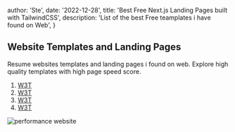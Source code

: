 
  author: 'Ste',
  date: '2022-12-28',
  title: 'Best Free Next.js Landing Pages built with TailwindCSS',
  description: 'List of the best Free teamplates i have found on Web',
}

## Website Templates and Landing Pages

Resume websites templates and landing pages i found on web. Explore high quality templates with high page speed score.

1. <a href="https://web3templates.com/templates" target="_blank" withoutrel="noreferrer">W3T</a>
2. <a href="https://web3templates.com/templates" target="_blank" withoutrel="noreferrer">W3T</a>
3. <a href="https://web3templates.com/templates" target="_blank" withoutrel="noreferrer">W3T</a>
4. <a href="https://web3templates.com/templates" target="_blank" withoutrel="noreferrer">W3T</a>

<Image src={imgPerformance} alt="performance website" />
